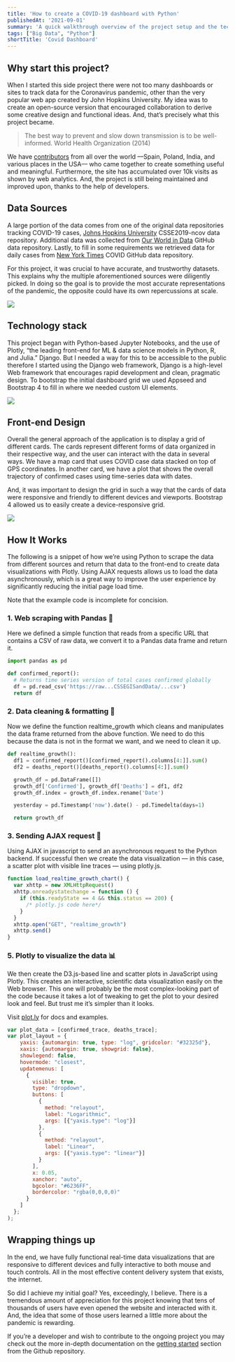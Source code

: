 ```yaml
---
title: 'How to create a COVID-19 dashboard with Python'
publishedAt: '2021-09-01'
summary: 'A quick walkthrough overview of the project setup and the technology stack we used.'
tags: ["Big Data", "Python"]
shortTitle: 'Covid Dashboard'
---
```


## Why start this project?

When I started this side project there were not too many dashboards or sites to track data for the Coronavirus pandemic, other than the very popular web app created by John Hopkins University. My idea was to create an open-source version that encouraged collaboration to derive some creative design and functional ideas. And, that’s precisely what this project became.

> The best way to prevent and slow down transmission is to be well-informed. World Health Organization (2014)

We have [contributors](https://github.com/BrianRuizy/covid19-dashboard/graphs/contributors) from all over the world ––Spain, Poland, India, and various places in the USA–– who came together to create something useful and meaningful. Furthermore, the site has accumulated over 10k visits as shown by web analytics. And, the project is still being maintained and improved upon, thanks to the help of developers.

## Data Sources

A large portion of the data comes from one of the original data repositories tracking COVID-19 cases, [Johns Hopkins University](https://github.com/CSSEGISandData/COVID-19) CSSE2019-ncov data repository. Additional data was collected from [Our World in Data](https://ourworldindata.org/) GitHub data repository. Lastly, to fill in some requirements we retrieved data for daily cases from [New York Times](https://github.com/nytimes/covid-19-data) COVID GitHub data repository.

For this project, it was crucial to have accurate, and trustworthy datasets.
This explains why the multiple aforementioned sources were diligently picked.
In doing so the goal is to provide the most accurate representations of the pandemic, the opposite could have its own repercussions at scale.

<Image rounded width={600} height={400} src="https://miro.medium.com/v2/resize:fit:1400/format:webp/0*4DeT3bxzq-akxL9q.jpg" caption="person reading Covid news"/>

## Technology stack

This project began with Python-based Jupyter Notebooks, and the use of Plotly, “the leading front-end for ML & data science models in Python, R, and Julia.” Django. But I needed a way for this to be accessible to the public therefore I started using the Django web framework, Django is a high-level Web framework that encourages rapid development and clean, pragmatic design. To bootstrap the initial dashboard grid we used Appseed and Bootstrap 4 to fill in where we needed custom UI elements.

<Image width={600} height={400} src="https://miro.medium.com/v2/resize:fit:1400/format:webp/0*Za--6loAv75j4wRG.png" />

## Front-end Design

Overall the general approach of the application is to display a grid of different cards. The cards represent different forms of data organized in their respective way, and the user can interact with the data in several ways. We have a map card that uses COVID case data stacked on top of GPS coordinates. In another card, we have a plot that shows the overall trajectory of confirmed cases using time-series data with dates.

And, it was important to design the grid in such a way that the cards of data were responsive and friendly to different devices and viewports. Bootstrap 4 allowed us to easily create a device-responsive grid.

<Image rounded width={600} height={400} caption="Visualizations responsive to different devices" src="/blog/covid/phones.png" />

## How It Works

The following is a snippet of how we’re using Python to scrape the data from different sources and return that data to the front-end to create data visualizations with Plotly. Using AJAX requests allows us to load the data asynchronously, which is a great way to improve the user experience by significantly reducing the initial page load time.

<Alert type="warning">
  Note that the example code is incomplete for concision.
</Alert>

### 1. Web scraping with Pandas 🐼

Here we defined a simple function that reads from a specific URL that contains a CSV of raw data, we convert it to a Pandas data frame and return it.

```python showLineNumbers {5}
import pandas as pd

def confirmed_report():
  # Returns time series version of total cases confirmed globally
  df = pd.read_csv('https://raw...CSSEGISandData/...csv')
  return df
```

### 2. Data cleaning & formatting 🧼

Now we define the function realtime_growth which cleans and manipulates the data frame returned from the above function. We need to do this because the data is not in the format we want, and we need to clean it up.

```py showLineNumbers {5-7}
def realtime_growth():
  df1 = confirmed_report()[confirmed_report().columns[4:]].sum()
  df2 = deaths_report()[deaths_report().columns[4:]].sum()

  growth_df = pd.DataFrame([])
  growth_df['Confirmed'], growth_df['Deaths'] = df1, df2
  growth_df.index = growth_df.index.rename('Date')

  yesterday = pd.Timestamp('now').date() - pd.Timedelta(days=1)

  return growth_df
```

### 3. Sending AJAX request 📨

Using AJAX in javascript to send an asynchronous request to the Python backend. If successful then we create the data visualization — in this case, a scatter plot with visible line traces — using plotly.js.

```js
function load_realtime_growth_chart() {
  var xhttp = new XMLHttpRequest()
  xhttp.onreadystatechange = function () {
    if (this.readyState == 4 && this.status == 200) {
      /* plotly.js code here*/
    }
  }
  xhttp.open("GET", "realtime_growth")
  xhttp.send()
}
```

### 5. Plotly to visualize the data 📊

We then create the D3.js-based line and scatter plots in JavaScript using Plotly. This creates an interactive, scientific data visualization easily on the Web browser. This one will probably be the most complex-looking part of the code because it takes a lot of tweaking to get the plot to your desired look and feel. But trust me it’s simpler than it looks.

<Alert type="info">
  Visit <a href="https://plotly.com/python/">plot.ly</a> for docs and examples.
</Alert>

```js showLineNumbers {1-2}
var plot_data = [confirmed_trace, deaths_trace];
var plot_layout = {
    yaxis: {automargin: true, type: "log", gridcolor: "#32325d"},
    xaxis: {automargin: true, showgrid: false},
    showlegend: false,
    hovermode: "closest",
    updatemenus: [
      {
        visible: true,
        type: "dropdown",
        buttons: [
          {
            method: "relayout",
            label: "Logarithmic",
            args: [{"yaxis.type": "log"}]
          },
          {
            method: "relayout",
            label: "Linear",
            args: [{"yaxis.type": "linear"}]
          }
        ],
        x: 0.05,
        xanchor: "auto",
        bgcolor: "#6236FF",
        bordercolor: "rgba(0,0,0,0)"
      }
    ]
  };
);
```

## Wrapping things up

In the end, we have fully functional real-time data visualizations that are responsive to different devices and fully interactive to both mouse and touch controls. All in the most effective content delivery system that exists, the internet.

So did I achieve my initial goal? Yes, exceedingly, I believe. There is a tremendous amount of appreciation for this project knowing that tens of thousands of users have even opened the website and interacted with it. And, the idea that some of those users learned a little more about the pandemic is rewarding.

If you’re a developer and wish to contribute to the ongoing project you may check out the more in-depth documentation on the [getting started](https://github.com/BrianRuizy/covid19-dashboard/#getting-started) section from the Github repository.
